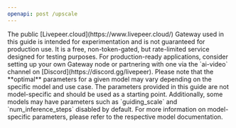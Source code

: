 ```yaml
---
openapi: post /upscale
---
```


<Info>
  The public [Livepeer.cloud](https://www.livepeer.cloud/) Gateway used in this
  guide is intended for experimentation and is not guaranteed for production
  use. It is a free, non-token-gated, but rate-limited service designed for
  testing purposes. For production-ready applications, consider setting up your
  own Gateway node or partnering with one via the `ai-video` channel on
  [Discord](https://discord.gg/livepeer).
</Info>

<Note>
  Please note that the **optimal** parameters for a given model may vary
  depending on the specific model and use case. The parameters provided in this
  guide are not model-specific and should be used as a starting point.
  Additionally, some models may have parameters such as `guiding_scale` and
  `num_inference_steps` disabled by default. For more information on
  model-specific parameters, please refer to the respective model documentation.
</Note>
